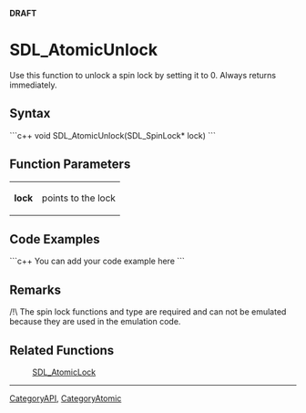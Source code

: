 <!-- pragma section-numbers off -->
<!-- pragma disable-camelcase -->
'''DRAFT'''

= SDL_AtomicUnlock =
Use this function to unlock a spin lock by setting it to 0. Always returns immediately.


== Syntax ==
```c++
void SDL_AtomicUnlock(SDL_SpinLock* lock)
```

== Function Parameters ==
{|
|'''lock'''
|points to the lock
|}

== Code Examples ==
```c++
You can add your code example here
```

== Remarks ==
/!\ The spin lock functions and type are required and can not be emulated because they are used in the emulation code.

== Related Functions ==
:[[SDL_AtomicLock]]

----
[[CategoryAPI]], [[CategoryAtomic]]
